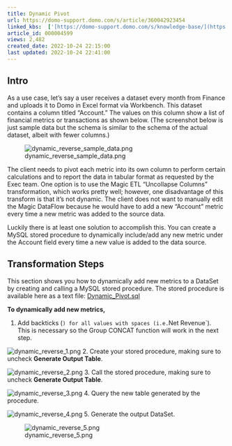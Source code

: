 ```yaml
---
title: Dynamic Pivot
url: https://domo-support.domo.com/s/article/360042923454
linked_kbs:  ['[https://domo-support.domo.com/s/knowledge-base/](https://domo-support.domo.com/s/knowledge-base/)', '[https://domo-support.domo.com/s/](https://domo-support.domo.com/s/)', '[https://domo-support.domo.com/s/topic/0TO5w000000ZamzGAC](https://domo-support.domo.com/s/topic/0TO5w000000ZamzGAC)', '[https://domo-support.domo.com/s/topic/0TO5w000000ZaoJGAS](https://domo-support.domo.com/s/topic/0TO5w000000ZaoJGAS)', '[https://domo-support.domo.com/s/article/360042923454](https://domo-support.domo.com/s/article/360042923454)', '[https://domo-support.domo.com/s/topic/0TO5w000000ZaoJGAS/transformation-tips-and-tricks](https://domo-support.domo.com/s/topic/0TO5w000000ZaoJGAS/transformation-tips-and-tricks)', '[https://domo-support.domo.com/s/article/360043429933](https://domo-support.domo.com/s/article/360043429933)', '[https://domo-support.domo.com/s/article/360043429953](https://domo-support.domo.com/s/article/360043429953)', '[https://domo-support.domo.com/s/article/360042925494](https://domo-support.domo.com/s/article/360042925494)', '[https://domo-support.domo.com/s/article/360043429913](https://domo-support.domo.com/s/article/360043429913)', '[https://domo-support.domo.com/s/article/4408174643607](https://domo-support.domo.com/s/article/4408174643607)', '[https://domo-support.domo.com/s/login/](https://domo-support.domo.com/s/login/)']
article_id: 000004599
views: 2,482
created_date: 2022-10-24 22:15:00
last updated: 2022-10-24 22:41:00
---
```




Intro
-----


As a use case, let's say a user receives a dataset every month from Finance and uploads it to Domo in Excel format via Workbench. This dataset contains a column titled "Account." The values on this column show a list of financial metrics or transactions as shown below. (The screenshot below is just sample data but the schema is similar to the schema of the actual dataset, albeit with fewer columns.)


![dynamic_reverse_sample_data.png](dynamic_reverse_sample_data.png)


The client needs to pivot each metric into its own column to perform certain calculations and to report the data in tabular format as requested by the Exec team. One option is to use the Magic ETL "Uncollapse Columns" transformation, which works pretty well; however, one disadvantage of this transform is that it's not dynamic. The client does not want to manually edit the Magic DataFlow because he would have to add a new "Account" metric every time a new metric was added to the source data.


Luckily there is at least one solution to accomplish this. You can create a MySQL stored procedure to dynamically include/add any new metric under the Account field every time a new value is added to the data source.


Transformation Steps
--------------------


This section shows you how to dynamically add new metrics to a DataSet by creating and calling a MySQL stored procedure. The stored procedure is available here as a text file: [Dynamic\_Pivot.sql](https://domosoftware.sharepoint.com/:u:/s/CS-Edu-PublicFiles/EZ8GF8LzuERGqBepdhCBqUgB6ZJ275-0tezIGMW6eKBfcw?e=8bUfXh "Dynamic_Pivot.sql") 


**To dynamically add new metrics,**


1. Add backticks (`) for all values with spaces (i.e. `Net Revenue`).   
 This is necessary so the Group CONCAT function will work in the next step.  
   
![dynamic_reverse_1.png](dynamic_reverse_1.png)
2. Create your stored procedure, making sure to uncheck **Generate Output Table**.  
   
![dynamic_reverse_2.png](dynamic_reverse_2.png)
3. Call the stored procedure, making sure to uncheck **Generate Output Table**.  
   
![dynamic_reverse_3.png](dynamic_reverse_3.png)
4. Query the new table generated by the procedure.  
   
![dynamic_reverse_4.png](dynamic_reverse_4.png)
5. Generate the output DataSet.   
   
![dynamic_reverse_5.png](dynamic_reverse_5.png)
